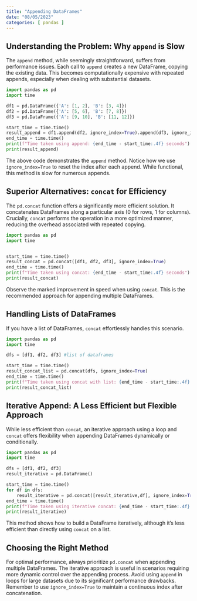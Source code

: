 ```yaml
---
title: "Appending DataFrames"
date: "08/05/2023"
categories: [ pandas ]
---
```


## Understanding the Problem: Why `append` is Slow

The `append` method, while seemingly straightforward, suffers from performance issues.  Each call to `append` creates a new DataFrame, copying the existing data. This becomes computationally expensive with repeated appends, especially when dealing with substantial datasets.

```python
import pandas as pd
import time

df1 = pd.DataFrame({'A': [1, 2], 'B': [3, 4]})
df2 = pd.DataFrame({'A': [5, 6], 'B': [7, 8]})
df3 = pd.DataFrame({'A': [9, 10], 'B': [11, 12]})

start_time = time.time()
result_append = df1.append(df2, ignore_index=True).append(df3, ignore_index=True)
end_time = time.time()
print(f"Time taken using append: {end_time - start_time:.4f} seconds")
print(result_append)
```

The above code demonstrates the `append` method. Notice how we use `ignore_index=True` to reset the index after each append.  While functional, this method is slow for numerous appends.


## Superior Alternatives: `concat` for Efficiency

The `pd.concat` function offers a significantly more efficient solution. It concatenates DataFrames along a particular axis (0 for rows, 1 for columns).  Crucially, `concat` performs the operation in a more optimized manner, reducing the overhead associated with repeated copying.

```python
import pandas as pd
import time


start_time = time.time()
result_concat = pd.concat([df1, df2, df3], ignore_index=True)
end_time = time.time()
print(f"Time taken using concat: {end_time - start_time:.4f} seconds")
print(result_concat)

```

Observe the marked improvement in speed when using `concat`.  This is the recommended approach for appending multiple DataFrames.


## Handling Lists of DataFrames

If you have a list of DataFrames, `concat` effortlessly handles this scenario.

```python
import pandas as pd
import time

dfs = [df1, df2, df3] #list of dataframes

start_time = time.time()
result_concat_list = pd.concat(dfs, ignore_index=True)
end_time = time.time()
print(f"Time taken using concat with list: {end_time - start_time:.4f} seconds")
print(result_concat_list)
```


##  Iterative Append: A Less Efficient but Flexible Approach

While less efficient than `concat`,  an iterative approach using a loop and `concat` offers flexibility when appending DataFrames dynamically or conditionally.

```python
import pandas as pd
import time

dfs = [df1, df2, df3]
result_iterative = pd.DataFrame()

start_time = time.time()
for df in dfs:
    result_iterative = pd.concat([result_iterative,df], ignore_index=True)
end_time = time.time()
print(f"Time taken using iterative concat: {end_time - start_time:.4f} seconds")
print(result_iterative)

```

This method shows how to build a DataFrame iteratively, although it's less efficient than directly using `concat` on a list.



##  Choosing the Right Method

For optimal performance, always prioritize `pd.concat` when appending multiple DataFrames. The iterative approach is useful in scenarios requiring more dynamic control over the appending process.  Avoid using `append` in loops for large datasets due to its significant performance drawbacks.  Remember to use `ignore_index=True` to maintain a continuous index after concatenation.